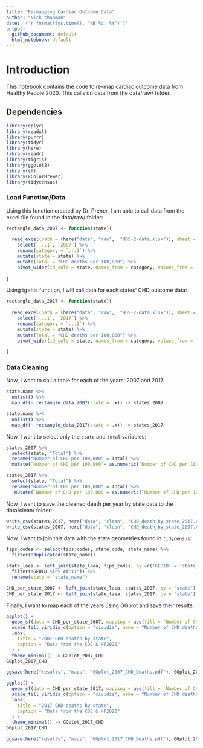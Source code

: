 ```yaml
---
title: "Re-mapping Cardiac Outcome Data"
author: "Nick chapman"
date: '(`r format(Sys.time(), "%B %d, %Y")`)'
output: 
  github_document: default
  html_notebook: default 
---
```


# Introduction
This notebook contains the code to re-map cardiac outcome data from Healthy People 2020. This calls on data from the data/raw/ folder.

## Dependencies
```r
library(dplyr)
library(readxl)
library(purrr)
library(tidyr)
library(here)
library(readr)
library(tigris)
library(ggplot2)
library(sf)
library(RColorBrewer)
library(tidycensus)
```

### Load Function/Data

Using this function created by Dr. Prener, I am able to call data from the excel file found in the data/raw/ folder:

```r
rectangle_data_2007 <- function(state){
  
  read_excel(path = (here("data", "raw",  "HDS-2-data.xlsx")), sheet = state) %>%
    select(`...1`, `2007`) %>%
    rename(category = `...1`) %>%
    mutate(state = state) %>%
    mutate(Total = "CHD deaths per 100,000") %>%
    pivot_wider(id_cols = state, names_from = category, values_from = `2007`)
  
}
```

Using tg=his function, I will call data for each states' CHD outcome data:

```r
rectangle_data_2017 <- function(state){
  
  read_excel(path = (here("data", "raw",  "HDS-2-data.xlsx")), sheet = state) %>%
    select(`...1`, `2017`) %>%
    rename(category = `...1`) %>%
    mutate(state = state) %>%
    mutate(Total = "CHD deaths per 100,000") %>%
    pivot_wider(id_cols = state, names_from = category, values_from = `2017`)
  
}
```

### Data Cleaning

Now, I want to call a table for each of the years: 2007 and 2017:

```r
state.name %>%
  unlist() %>%
  map_df(~ rectangle_data_2007(state = .x)) -> states_2007 
```

```r
state.name %>%
  unlist() %>%
  map_df(~ rectangle_data_2017(state = .x)) -> states_2017 
```

Now, I want to select only the `state` and `total` variables:

```r
states_2007 %>%
  select(state, "Total") %>%
  rename("Number of CHD per 100,000" = Total) %>%
  mutate(`Number of CHD per 100,000`= as.numeric(`Number of CHD per 100,000`))-> states_2007
```

```r
states_2017 %>%
  select(state, "Total") %>%
  rename("Number of CHD per 100,000" = Total) %>%
   mutate(`Number of CHD per 100,000`= as.numeric(`Number of CHD per 100,000`))-> states_2017
```

Now, I want to save the cleaned death per year by state data to the data/clean/ folder:

```r
write_csv(states_2017, here("data", "clean", "CHD_death_by_state_2017.csv"))
write_csv(states_2007, here("data", "clean", "CHD_death_by_state_2007.csv"))
```


Now, I want to join this data with the state geometries found in `tidycensus`:

```r
fips_codes <- select(fips_codes, state_code, state_name) %>%
  filter(!duplicated(state_name))
```

```r
state_laea <- left_join(state_laea, fips_codes, by =c('GEOID' = 'state_code')) %>%
  filter(!GEOID %in% c("11")) %>%
  rename(state = "state_name")
```


```r
CHD_per_state_2007 <- left_join(state_laea, states_2007, by = "state")
CHD_per_state_2017 <- left_join(state_laea, states_2017, by = "state")
```

Finally, I want to map each of the years using GGplot and save their results:

```r
ggplot() +
  geom_sf(data = CHD_per_state_2007, mapping = aes(fill = `Number of CHD per 100,000`))+
  scale_fill_viridis_c(option = "cividis", name = "Number of CHD deaths per 100,000 individuals", direction = -1) +
  labs(
    title = "2007 CHD deaths by state",
    caption = "Data from the CDC & HP2020"
  ) +
  theme_minimal() -> GGplot_2007_CHD
GGplot_2007_CHD
```

```r
ggsave(here("results", "maps", "GGplot_2007_CHD_Deaths.pdf"), GGplot_2007_CHD, dpi = 500)
```


```r
ggplot() +
  geom_sf(data = CHD_per_state_2017, mapping = aes(fill = `Number of CHD per 100,000`))+
  scale_fill_viridis_c(option = "cividis", name = "Number of CHD deaths per 100,000 individuals", direction = -1) +
  labs(
    title = "2017 CHD deaths by state",
    caption = "Data from the CDC & HP2020"
  ) +
  theme_minimal() -> GGplot_2017_CHD
GGplot_2017_CHD
``` 

```r
ggsave(here("results", "maps", "GGplot_2017_CHD_Deaths.pdf"), GGplot_2017_CHD, dpi = 500)
```

